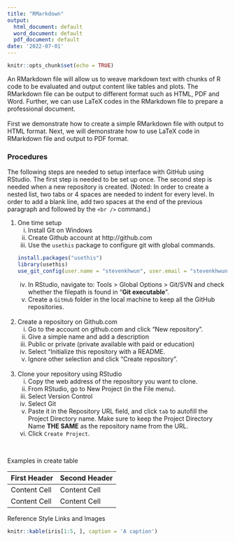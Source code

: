 ```yaml
---
title: "RMarkdown"
output:
  html_document: default
  word_document: default
  pdf_document: default
date: '2022-07-01'
---
```


```r
knitr::opts_chunk$set(echo = TRUE)
```

An RMarkdown file will allow us to weave markdown text with chunks of R code to be evaluated and output content like tables and plots. The RMarkdown file can be output to different format such as HTML, PDF and Word. Further, we can use LaTeX codes in the RMarkdown file to prepare a professional document.  
<br />
First we demonstrate how to create a simple RMarkdown file with output to HTML format. Next, we will demonstrate how to use LaTeX code in RMarkdown file and output to PDF format.



### Procedures 
The following steps are needed to setup interface with GitHub using RStudio. The first step is needed to be set up once. The second step is needed when a new repository is created. (Noted: In order to create a nested list, two tabs or 4 spaces are needed to indent for every level. In order to add a blank line, add two spaces at the end of the previous paragraph and followed by the `<br />` command.)

1. One time setup
    i.    Install Git on Windows
    ii.   Create Github account at http://github.com
    iii.  Use the `usethis` package to configure git with global commands.
    
  
    ```r
    install.packages("usethis")
    library(usethis)
    use_git_config(user.name = "stevenkhwun", user.email = "stevenkhwun@gmail.com")
    ```

    iv.   In RStudio, navigate to: Tools > Global Options > Git/SVN and check whether the filepath is found in "**Git executable**".
    v.    Create a `GitHub` folder in the local machine to keep all the GitHub repositories.  
<br />
2. Create a repository on Github.com
    i.    Go to the account on github.com and click "New repository".
    ii.   Give a simple name and add a description
    iii.  Public or private (private available with paid or education)
    iv.   Select "Initialize this repository with a README.
    v.    Ignore other selection and click "Create repository".  
<br />
3. Clone your repository using RStudio
    i.    Copy the web address of the repository you want to clone.
    ii.   From RStudio, go to New Project (in the File menu).
    iii.  Select Version Control
    iv.   Select Git
    v.    Paste it in the Repository URL field, and click `tab` to autofill the Project Directory name. Make sure to keep the Project Directory Name **THE SAME** as the repository name from the URL.
    vi.   Click `Create Project`.


<br />

Examples in create table

First Header  | Second Header
------------- | -------------
Content Cell  | Content Cell
Content Cell  | Content Cell
Reference Style Links and Images

```r
knitr::kable(iris[1:5, ], caption = 'A caption')
```